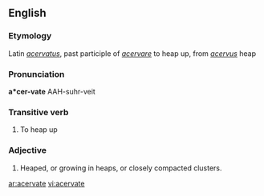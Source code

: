 ==English==

===Etymology===
Latin ''[[acervatus]]'', past participle of ''[[acervare]]'' to heap up, from ''[[acervus]]'' heap

===Pronunciation===
'''a*cer-vate'''
AAH-suhr-veit

===Transitive verb===
{{rfc-trverb|Transitive verb}}
{{en-verb|acervat|ing}}

# {{obsolete}} To heap up

===Adjective===
{{en-adj}}

# Heaped, or growing in heaps, or closely compacted clusters.

[[ar:acervate]]
[[vi:acervate]]